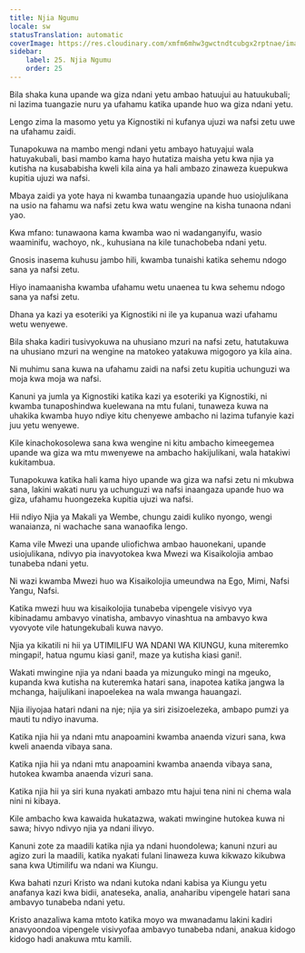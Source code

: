 ```yaml
---
title: Njia Ngumu
locale: sw
statusTranslation: automatic
coverImage: https://res.cloudinary.com/xmfm6mhw3gwctndtcubgx2rptnae/image/upload/v1741354419/small_cover_la_gran_rebelion_28716e29d2.webp
sidebar:
    label: 25. Njia Ngumu
    order: 25
---
```

Bila shaka kuna upande wa giza ndani yetu ambao hatuujui au hatuukubali; ni lazima tuangazie nuru ya ufahamu katika upande huo wa giza ndani yetu.

Lengo zima la masomo yetu ya Kignostiki ni kufanya ujuzi wa nafsi zetu uwe na ufahamu zaidi.

Tunapokuwa na mambo mengi ndani yetu ambayo hatuyajui wala hatuyakubali, basi mambo kama hayo hutatiza maisha yetu kwa njia ya kutisha na kusababisha kweli kila aina ya hali ambazo zinaweza kuepukwa kupitia ujuzi wa nafsi.

Mbaya zaidi ya yote haya ni kwamba tunaangazia upande huo usiojulikana na usio na fahamu wa nafsi zetu kwa watu wengine na kisha tunaona ndani yao.

Kwa mfano: tunawaona kama kwamba wao ni wadanganyifu, wasio waaminifu, wachoyo, nk., kuhusiana na kile tunachobeba ndani yetu.

Gnosis inasema kuhusu jambo hili, kwamba tunaishi katika sehemu ndogo sana ya nafsi zetu.

Hiyo inamaanisha kwamba ufahamu wetu unaenea tu kwa sehemu ndogo sana ya nafsi zetu.

Dhana ya kazi ya esoteriki ya Kignostiki ni ile ya kupanua wazi ufahamu wetu wenyewe.

Bila shaka kadiri tusivyokuwa na uhusiano mzuri na nafsi zetu, hatutakuwa na uhusiano mzuri na wengine na matokeo yatakuwa migogoro ya kila aina.

Ni muhimu sana kuwa na ufahamu zaidi na nafsi zetu kupitia uchunguzi wa moja kwa moja wa nafsi.

Kanuni ya jumla ya Kignostiki katika kazi ya esoteriki ya Kignostiki, ni kwamba tunaposhindwa kuelewana na mtu fulani, tunaweza kuwa na uhakika kwamba huyo ndiye kitu chenyewe ambacho ni lazima tufanyie kazi juu yetu wenyewe.

Kile kinachokosolewa sana kwa wengine ni kitu ambacho kimeegemea upande wa giza wa mtu mwenyewe na ambacho hakijulikani, wala hatakiwi kukitambua.

Tunapokuwa katika hali kama hiyo upande wa giza wa nafsi zetu ni mkubwa sana, lakini wakati nuru ya uchunguzi wa nafsi inaangaza upande huo wa giza, ufahamu huongezeka kupitia ujuzi wa nafsi.

Hii ndiyo Njia ya Makali ya Wembe, chungu zaidi kuliko nyongo, wengi wanaianza, ni wachache sana wanaofika lengo.

Kama vile Mwezi una upande uliofichwa ambao hauonekani, upande usiojulikana, ndivyo pia inavyotokea kwa Mwezi wa Kisaikolojia ambao tunabeba ndani yetu.

Ni wazi kwamba Mwezi huo wa Kisaikolojia umeundwa na Ego, Mimi, Nafsi Yangu, Nafsi.

Katika mwezi huu wa kisaikolojia tunabeba vipengele visivyo vya kibinadamu ambavyo vinatisha, ambavyo vinashtua na ambavyo kwa vyovyote vile hatungekubali kuwa navyo.

Njia ya kikatili ni hii ya UTIMILIFU WA NDANI WA KIUNGU, kuna miteremko mingapi!, hatua ngumu kiasi gani!, maze ya kutisha kiasi gani!.

Wakati mwingine njia ya ndani baada ya mizunguko mingi na mgeuko, kupanda kwa kutisha na kuteremka hatari sana, inapotea katika jangwa la mchanga, haijulikani inapoelekea na wala mwanga hauangazi.

Njia iliyojaa hatari ndani na nje; njia ya siri zisizoelezeka, ambapo pumzi ya mauti tu ndiyo inavuma.

Katika njia hii ya ndani mtu anapoamini kwamba anaenda vizuri sana, kwa kweli anaenda vibaya sana.

Katika njia hii ya ndani mtu anapoamini kwamba anaenda vibaya sana, hutokea kwamba anaenda vizuri sana.

Katika njia hii ya siri kuna nyakati ambazo mtu hajui tena nini ni chema wala nini ni kibaya.

Kile ambacho kwa kawaida hukatazwa, wakati mwingine hutokea kuwa ni sawa; hivyo ndivyo njia ya ndani ilivyo.

Kanuni zote za maadili katika njia ya ndani huondolewa; kanuni nzuri au agizo zuri la maadili, katika nyakati fulani linaweza kuwa kikwazo kikubwa sana kwa Utimilifu wa ndani wa Kiungu.

Kwa bahati nzuri Kristo wa ndani kutoka ndani kabisa ya Kiungu yetu anafanya kazi kwa bidii, anateseka, analia, anaharibu vipengele hatari sana ambavyo tunabeba ndani yetu.

Kristo anazaliwa kama mtoto katika moyo wa mwanadamu lakini kadiri anavyoondoa vipengele visivyofaa ambavyo tunabeba ndani, anakua kidogo kidogo hadi anakuwa mtu kamili.

